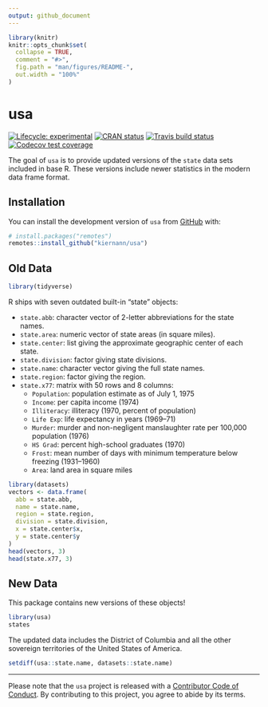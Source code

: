 ```yaml
---
output: github_document
---
```


<!-- README.md is generated from README.Rmd. Please edit that file -->

```r
library(knitr)
knitr::opts_chunk$set(
  collapse = TRUE,
  comment = "#>",
  fig.path = "man/figures/README-",
  out.width = "100%"
)
```

# usa

<!-- badges: start -->
[![Lifecycle: experimental](https://img.shields.io/badge/lifecycle-experimental-orange.svg)](https://www.tidyverse.org/lifecycle/#experimental)
[![CRAN status](https://www.r-pkg.org/badges/version/usa)](https://CRAN.R-project.org/package=usa)
[![Travis build status](https://travis-ci.org/kiernann/usa.svg?branch=master)](https://travis-ci.org/kiernann/usa)
[![Codecov test coverage](https://codecov.io/gh/kiernann/usa/branch/master/graph/badge.svg)](https://codecov.io/gh/kiernann/usa?branch=master)
<!-- badges: end -->

The goal of `usa` is to provide updated versions of the `state` data sets
included in base R. These versions include newer statistics in the modern
data frame format.

## Installation

You can install the development version of `usa` from [GitHub](https://github.com) with:

``` r
# install.packages("remotes")
remotes::install_github("kiernann/usa")
```

## Old Data

```r
library(tidyverse)
```

R ships with seven outdated built-in "state" objects:

* `state.abb`: character vector of 2-letter abbreviations for the state names.
* `state.area`: numeric vector of state areas (in square miles).
* `state.center`: list giving the approximate geographic center of each state.
* `state.division`: factor giving state divisions.
* `state.name`: character vector giving the full state names.
* `state.region`: factor giving the region.
* `state.x77`: matrix with 50 rows and 8 columns:
  * `Population`: population estimate as of July 1, 1975
  * `Income`: per capita income (1974)
  * `Illiteracy`: illiteracy (1970, percent of population)
  * `Life Exp`: life expectancy in years (1969–71)
  * `Murder`: murder and non-negligent manslaughter rate per 100,000 population (1976)
  * `HS Grad`: percent high-school graduates (1970)
  * `Frost`: mean number of days with minimum temperature below freezing (1931–1960)
  * `Area`: land area in square miles

```r
library(datasets)
vectors <- data.frame(
  abb = state.abb,
  name = state.name,
  region = state.region,
  division = state.division,
  x = state.center$x,
  y = state.center$y
)
head(vectors, 3)
head(state.x77, 3)
```

## New Data

This package contains new versions of these objects!

```r
library(usa)
states
```

The updated data includes the District of Columbia and all the other sovereign
territories of the United States of America.

```r
setdiff(usa::state.name, datasets::state.name)
```

***

Please note that the `usa` project is released with a 
[Contributor Code of Conduct](https://kiernann.com/usa/CODE_OF_CONDUCT.html). By
contributing to this project, you agree to abide by its terms.
